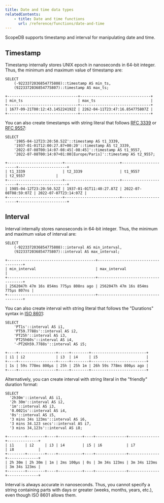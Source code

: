 ```yaml
---
title: Date and time data types
relatedContents:
    - title: Date and time functions
      url: /reference/functions/date-and-time
---
```


ScopeDB supports timestamp and interval for manipulating date and time.

## Timestamp

Timestamp internally stores UNIX epoch in nanoseconds in 64-bit integer. Thus, the minimum and maximum value of timestamp are:

```scopeql
SELECT
    (-9223372036854775808)::timestamp AS min_ts,
    (9223372036854775807)::timestamp AS max_ts;
```

```
+--------------------------------+--------------------------------+
| min_ts                         | max_ts                         |
+--------------------------------+--------------------------------+
| 1677-09-21T00:12:43.145224192Z | 2262-04-11T23:47:16.854775807Z |
+--------------------------------+--------------------------------+
```

You can also create timestamps with string literal that follows [RFC 3339](https://www.rfc-editor.org/rfc/rfc3339) or [RFC 9557](https://www.rfc-editor.org/rfc/rfc9557.html):

```scopeql
SELECT
    '1985-04-12T23:20:50.52Z'::timestamp AS t1_3339,
    '1937-01-01T12:00:27.87+00:20'::timestamp AS t2_3339,
    '2022-07-08T00:14:07-08:45[-08:45]'::timestamp AS t1_9557,
    '2022-07-08T00:14:07+01:00[Europe/Paris]'::timestamp AS t2_9557;
```

```
+-------------------------+-------------------------+----------------------+----------------------+
| t1_3339                 | t2_3339                 | t1_9557              | t2_9557              |
+-------------------------+-------------------------+----------------------+----------------------+
| 1985-04-12T23:20:50.52Z | 1937-01-01T11:40:27.87Z | 2022-07-08T08:59:07Z | 2022-07-07T23:14:07Z |
+-------------------------+-------------------------+----------------------+----------------------+
```

## Interval

Interval internally stores nanoseconds in 64-bit integer. Thus, the minimum and maximum value of interval are:

```scopeql
SELECT
    (-9223372036854775808)::interval AS min_interval,
    (9223372036854775807)::interval AS max_interval;
```

```
+----------------------------------------+------------------------------------+
| min_interval                           | max_interval                       |
+----------------------------------------+------------------------------------+
| 2562047h 47m 16s 854ms 775µs 808ns ago | 2562047h 47m 16s 854ms 775µs 807ns |
+----------------------------------------+------------------------------------+
```

You can also create interval with string literal that follows the "Durations" syntax in [ISO 8601](https://www.rfc-editor.org/rfc/rfc3339#appendix-A):

```scopeql
SELECT
    'PT1s'::interval AS i1,
    'PT59.7788s'::interval AS i2,
    'PT25h'::interval AS i3,
    'PT25h60s'::interval AS i4,
    '-PT26h59.7788s'::interval AS i5;
```

```
+----+-----------------+-----+--------+-------------------------+
| i1 | i2              | i3  | i4     | i5                      |
+----+-----------------+-----+--------+-------------------------+
| 1s | 59s 778ms 800µs | 25h | 25h 1m | 26h 59s 778ms 800µs ago |
+----+-----------------+-----+--------+-------------------------+
```

Alternatively, you can create interval with string literal in the "friendly" duration format:

```scopeql
SELECT
  '2h30m'::interval AS i1,
  '2h 30m'::interval AS i2,
  '1m'::interval AS i3,
  '0.0021s'::interval AS i4,
  '0s'::interval AS i5,
  '3 mins 34s 123ms'::interval AS i6,
  '3 mins 34.123 secs'::interval AS i7,
  '3 mins 34,123s'::interval AS i8;
```

```
+--------+--------+----+-----------+----+--------------+--------------+--------------+
| i1     | i2     | i3 | i4        | i5 | i6           | i7           | i8           |
+--------+--------+----+-----------+----+--------------+--------------+--------------+
| 2h 30m | 2h 30m | 1m | 2ms 100µs | 0s | 3m 34s 123ms | 3m 34s 123ms | 3m 34s 123ms |
+--------+--------+----+-----------+----+--------------+--------------+--------------+
```

<Callout type="warn" title="Interval's unit">

Interval is always accurate in nanoseconds. Thus, you cannot specify a string containing parts with days or greater (weeks, months, years, etc.), even though ISO 8601 allows them.

</Callout>
